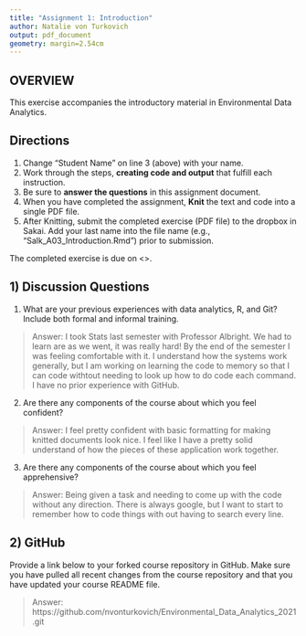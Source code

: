 ```yaml
---
title: "Assignment 1: Introduction"
author: Natalie von Turkovich
output: pdf_document
geometry: margin=2.54cm
---
```


## OVERVIEW

This exercise accompanies the introductory material in Environmental Data Analytics. 

## Directions
1. Change "Student Name" on line 3 (above) with your name.
3. Work through the steps, **creating code and output** that fulfill each instruction.
4. Be sure to **answer the questions** in this assignment document.
6. When you have completed the assignment, **Knit** the text and code into a single PDF file.
8. After Knitting, submit the completed exercise (PDF file) to the dropbox in Sakai. Add your last name into the file name (e.g., "Salk_A03_Introduction.Rmd") prior to submission.

The completed exercise is due on <>.

## 1) Discussion Questions

1. What are your previous experiences with data analytics, R, and Git? Include both formal and informal training.

> Answer: I took Stats last semester with Professor Albright. We had to learn are as we went, it was really hard! By the end of the semester I was feeling comfortable with it. I understand how the systems work generally, but I am working on learning the code to memory so that I can code withtout needing to look up how to do code each command. I have no prior experience with GitHub. 

2. Are there any components of the course about which you feel confident?

> Answer: I feel pretty confident with basic formatting for making knitted documents look nice. I feel like I have a pretty solid understand of how the pieces of these application work together. 

3. Are there any components of the course about which you feel apprehensive?

> Answer: Being given a task and needing to come up with the code without any direction. There is always google, but I want to start to remember how to code things with out having to search every line. 


## 2) GitHub

Provide a link below to your forked course repository in GitHub. Make sure you have pulled all recent changes from the course repository and that you have updated your course README file. 

> Answer: https://github.com/nvonturkovich/Environmental_Data_Analytics_2021.git


